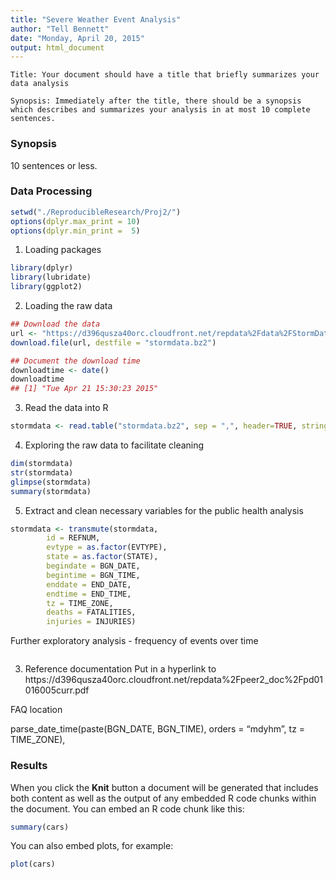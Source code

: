 ```yaml
---
title: "Severe Weather Event Analysis"
author: "Tell Bennett"
date: "Monday, April 20, 2015"
output: html_document
---
```

    Title: Your document should have a title that briefly summarizes your data analysis

    Synopsis: Immediately after the title, there should be a synopsis which describes and summarizes your analysis in at most 10 complete sentences.

### Synopsis

10 sentences or less.



### Data Processing

```r
setwd("./ReproducibleResearch/Proj2/")
options(dplyr.max_print = 10)
options(dplyr.min_print =  5)
```

1) Loading packages

```r
library(dplyr)
library(lubridate)
library(ggplot2)
```

2) Loading the raw data

```r
## Download the data 
url <- "https://d396qusza40orc.cloudfront.net/repdata%2Fdata%2FStormData.csv.bz2"
download.file(url, destfile = "stormdata.bz2")

## Document the download time
downloadtime <- date()
downloadtime
## [1] "Tue Apr 21 15:30:23 2015"
```

3) Read the data into R
```r
stormdata <- read.table("stormdata.bz2", sep = ",", header=TRUE, stringsAsFactors=FALSE)
```

4) Exploring the raw data to facilitate cleaning
```r
dim(stormdata)
str(stormdata)
glimpse(stormdata)
summary(stormdata)
```

5) Extract and clean necessary variables for the public health analysis
```r
stormdata <- transmute(stormdata,
        id = REFNUM,
        evtype = as.factor(EVTYPE),
        state = as.factor(STATE),
        begindate = BGN_DATE,
        begintime = BGN_TIME,
        enddate = END_DATE,
        endtime = END_TIME,
        tz = TIME_ZONE,
        deaths = FATALITIES,
        injuries = INJURIES)
```


Further exploratory analysis - frequency of events over time
```r


```


3) Reference documentation
Put in a hyperlink to https://d396qusza40orc.cloudfront.net/repdata%2Fpeer2_doc%2Fpd01016005curr.pdf

FAQ location 

parse_date_time(paste(BGN_DATE, BGN_TIME), orders = "mdyhm", 
                                tz = TIME_ZONE),

### Results


When you click the **Knit** button a document will be generated that includes both content as well as the output of any embedded R code chunks within the document. You can embed an R code chunk like this:

```r
summary(cars)
```

You can also embed plots, for example:

```r
plot(cars)
```


